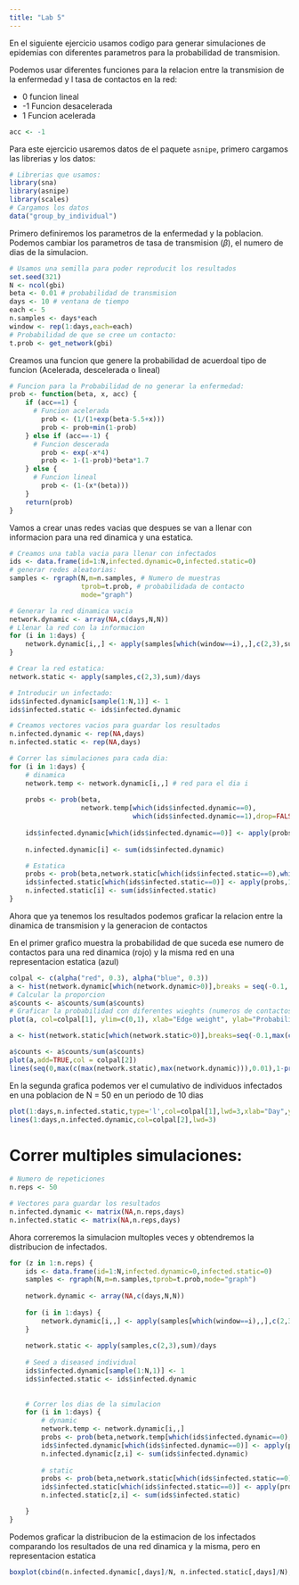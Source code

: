 ---
title: "Lab 5"
---

En el siguiente ejercicio usamos codigo para generar simulaciones de epidemias con diferentes parametros para la probabilidad de transmision.  

Podemos usar diferentes funciones para la relacion entre la transmision de la enfermedad y l tasa de contactos en la red:  

  - 0 funcion lineal
  - -1 Funcion desacelerada
  - 1 Funcion acelerada

```{r}
acc <- -1
```

Para este ejercicio usaremos datos de el paquete `asnipe`, primero cargamos las librerias y los datos:  

```{r}
# Librerias que usamos:
library(sna)
library(asnipe)
library(scales)
# Cargamos los datos
data("group_by_individual")
```

Primero definiremos los parametros de la enfermedad y la poblacion. Podemos cambiar los parametros de tasa de transmision ($\beta$), el numero de dias de la simulacion.  

```{r}
# Usamos una semilla para poder reproducit los resultados
set.seed(321)
N <- ncol(gbi)
beta <- 0.01 # probabilidad de transmision
days <- 10 # ventana de tiempo
each <- 5
n.samples <- days*each
window <- rep(1:days,each=each)
# Probabilidad de que se cree un contacto:
t.prob <- get_network(gbi)
```

Creamos una funcion que genere la probabilidad de acuerdoal tipo de funcion (Acelerada, descelerada o lineal)
```{r}
# Funcion para la Probabilidad de no generar la enfermedad:
prob <- function(beta, x, acc) {
	if (acc==1) { 
	  # Funcion acelerada
		prob <- (1/(1+exp(beta-5.5+x)))
		prob <- prob+min(1-prob)
	} else if (acc==-1) {
	  # Funcion descerada
		prob <- exp(-x*4)
		prob <- 1-(1-prob)*beta*1.7
	} else {
	  # Funcion lineal
		prob <- (1-(x*(beta)))
	}
	return(prob)
}
```

Vamos a crear unas redes vacias que despues se van a llenar con informacion para una red dinamica y una estatica.  

```{r}
# Creamos una tabla vacia para llenar con infectados
ids <- data.frame(id=1:N,infected.dynamic=0,infected.static=0)
# generar redes aleatorias:
samples <- rgraph(N,m=n.samples, # Numero de muestras
                  tprob=t.prob, # probabilidada de contacto
                  mode="graph")
```


```{r}
# Generar la red dinamica vacia
network.dynamic <- array(NA,c(days,N,N))
# Llenar la red con la informacion
for (i in 1:days) {
	network.dynamic[i,,] <- apply(samples[which(window==i),,],c(2,3),sum)
}
```


```{r}
# Crear la red estatica:
network.static <- apply(samples,c(2,3),sum)/days
```


```{r}
# Introducir un infectado:
ids$infected.dynamic[sample(1:N,1)] <- 1
ids$infected.static <- ids$infected.dynamic

# Creamos vectores vacios para guardar los resultados
n.infected.dynamic <- rep(NA,days)
n.infected.static <- rep(NA,days)
```


```{r}
# Correr las simulaciones para cada dia:
for (i in 1:days) {
	# dinamica
	network.temp <- network.dynamic[i,,] # red para el dia i
	
	probs <- prob(beta,
	              network.temp[which(ids$infected.dynamic==0),
	                           which(ids$infected.dynamic==1),drop=FALSE], acc)
	
	ids$infected.dynamic[which(ids$infected.dynamic==0)] <- apply(probs,1,function(x) { as.numeric(sum(sapply(x,function(y) { sample(c(0,1),1,prob=c(y,1-y))}))>0) })
	
	n.infected.dynamic[i] <- sum(ids$infected.dynamic)

	# Estatica
	probs <- prob(beta,network.static[which(ids$infected.static==0),which(ids$infected.static==1),drop=FALSE], acc)
	ids$infected.static[which(ids$infected.static==0)] <- apply(probs,1,function(x) { as.numeric(sum(sapply(x,function(y) { sample(c(0,1),1,prob=c(y,1-y))}))>0) })
	n.infected.static[i] <- sum(ids$infected.static)
}
```

Ahora que ya tenemos los resultados podemos graficar la relacion entre la dinamica de transmision y la generacion de contactos

En el primer grafico muestra la probabilidad de que suceda ese numero de contactos para una red dinamica (rojo) y la misma red en una representacion estatica (azul)

```{r}
colpal <- c(alpha("red", 0.3), alpha("blue", 0.3))
a <- hist(network.dynamic[which(network.dynamic>0)],breaks = seq(-0.1, max(c(max(network.static), max(network.dynamic))) + 0.1, 0.2), plot=FALSE)
# Calcular la proporcion
a$counts <- a$counts/sum(a$counts)
# Graficar la probabilidad con diferentes wieghts (numeros de contactos)
plot(a, col=colpal[1], ylim=c(0,1), xlab="Edge weight", ylab="Probability",main=NA)

a <- hist(network.static[which(network.static>0)],breaks=seq(-0.1,max(c(max(network.static),max(network.dynamic)))+0.1,0.2),plot=FALSE)

a$counts <- a$counts/sum(a$counts)
plot(a,add=TRUE,col = colpal[2])
lines(seq(0,max(c(max(network.static),max(network.dynamic))),0.01),1-prob(beta,seq(0,max(c(max(network.static),max(network.dynamic))),0.01),acc),lwd=3)
```

En la segunda grafica podemos ver el cumulativo de individuos infectados en una poblacion de N = 50 en un periodo de 10 dias
```{r}
plot(1:days,n.infected.static,type='l',col=colpal[1],lwd=3,xlab="Day",ylab="Number infected",ylim=c(0,max(c(n.infected.dynamic,n.infected.static))))
lines(1:days,n.infected.dynamic,col=colpal[2],lwd=3)
```

# Correr multiples simulaciones:

```{r}
# Numero de repeticiones
n.reps <- 50

# Vectores para guardar los resultados
n.infected.dynamic <- matrix(NA,n.reps,days)
n.infected.static <- matrix(NA,n.reps,days)
```

Ahora correremos la simulacion multoples veces y obtendremos la distribucion de infectados.


```{r}
for (z in 1:n.reps) {
	ids <- data.frame(id=1:N,infected.dynamic=0,infected.static=0)
	samples <- rgraph(N,m=n.samples,tprob=t.prob,mode="graph")
	
	network.dynamic <- array(NA,c(days,N,N))
	
	for (i in 1:days) {
		network.dynamic[i,,] <- apply(samples[which(window==i),,],c(2,3),sum)
	}	
	
	network.static <- apply(samples,c(2,3),sum)/days
	
	# Seed a diseased individual
	ids$infected.dynamic[sample(1:N,1)] <- 1
	ids$infected.static <- ids$infected.dynamic
	
	
	# Correr los dias de la simulacion
	for (i in 1:days) {
		# dynamic
		network.temp <- network.dynamic[i,,]
		probs <- prob(beta,network.temp[which(ids$infected.dynamic==0),which(ids$infected.dynamic==1),drop=FALSE], acc)
		ids$infected.dynamic[which(ids$infected.dynamic==0)] <- apply(probs,1,function(x) { as.numeric(sum(sapply(x,function(y) { sample(c(0,1),1,prob=c(y,1-y))}))>0) })
		n.infected.dynamic[z,i] <- sum(ids$infected.dynamic)
	
		# static
		probs <- prob(beta,network.static[which(ids$infected.static==0),which(ids$infected.static==1),drop=FALSE], acc)
		ids$infected.static[which(ids$infected.static==0)] <- apply(probs,1,function(x) { as.numeric(sum(sapply(x,function(y) { sample(c(0,1),1,prob=c(y,1-y))}))>0) })
		n.infected.static[z,i] <- sum(ids$infected.static)

	}
}
```

Podemos graficar la distribucion de la estimacion de los infectados comparando los resultados de una red dinamica y la misma, pero en representacion estatica
```{r}
boxplot(cbind(n.infected.dynamic[,days]/N, n.infected.static[,days]/N), col=c(colpal[1],colpal[2]),names=c("Dynamic","Static"), ylab="Proportion infected")
```

